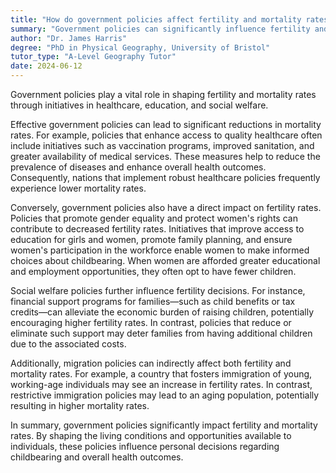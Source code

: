 ```yaml
---
title: "How do government policies affect fertility and mortality rates?"
summary: "Government policies can significantly influence fertility and mortality rates through healthcare, education, and social welfare initiatives."
author: "Dr. James Harris"
degree: "PhD in Physical Geography, University of Bristol"
tutor_type: "A-Level Geography Tutor"
date: 2024-06-12
---
```


Government policies play a vital role in shaping fertility and mortality rates through initiatives in healthcare, education, and social welfare.

Effective government policies can lead to significant reductions in mortality rates. For example, policies that enhance access to quality healthcare often include initiatives such as vaccination programs, improved sanitation, and greater availability of medical services. These measures help to reduce the prevalence of diseases and enhance overall health outcomes. Consequently, nations that implement robust healthcare policies frequently experience lower mortality rates.

Conversely, government policies also have a direct impact on fertility rates. Policies that promote gender equality and protect women's rights can contribute to decreased fertility rates. Initiatives that improve access to education for girls and women, promote family planning, and ensure women's participation in the workforce enable women to make informed choices about childbearing. When women are afforded greater educational and employment opportunities, they often opt to have fewer children.

Social welfare policies further influence fertility decisions. For instance, financial support programs for families—such as child benefits or tax credits—can alleviate the economic burden of raising children, potentially encouraging higher fertility rates. In contrast, policies that reduce or eliminate such support may deter families from having additional children due to the associated costs.

Additionally, migration policies can indirectly affect both fertility and mortality rates. For example, a country that fosters immigration of young, working-age individuals may see an increase in fertility rates. In contrast, restrictive immigration policies may lead to an aging population, potentially resulting in higher mortality rates.

In summary, government policies significantly impact fertility and mortality rates. By shaping the living conditions and opportunities available to individuals, these policies influence personal decisions regarding childbearing and overall health outcomes.
    